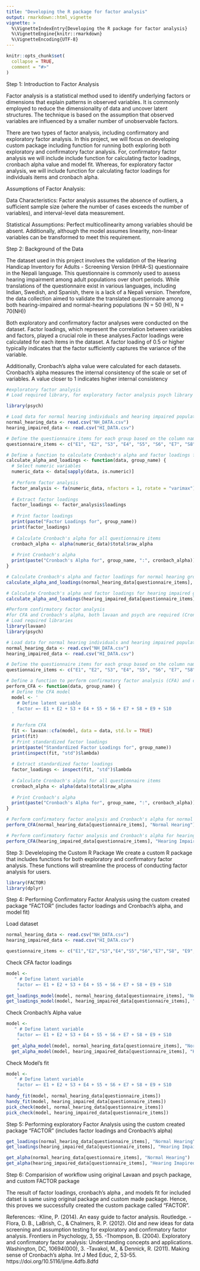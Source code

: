 ```yaml
---
title: "Developing the R package for factor analysis"
output: rmarkdown::html_vignette
vignette: >
  %\VignetteIndexEntry{Developing the R package for factor analysis}
  %\VignetteEngine{knitr::rmarkdown}
  %\VignetteEncoding{UTF-8}
---
```



```r
knitr::opts_chunk$set(
  collapse = TRUE,
  comment = "#>"
)
```


Step 1: Introduction to Factor Analysis

Factor analysis is a statistical method used to identify underlying factors or dimensions that explain patterns in observed variables. It is commonly employed to reduce the dimensionality of data and uncover latent structures. The technique is based on the assumption that observed variables are influenced by a smaller number of unobservable factors.

There are two types of factor analysis, including confirmatory and exploratory factor analysis. In this project, we will focus on developing custom package including function for running both exploring both exploratory and confirmatory factor analysis. For, confirmatory factor analysis we will include include function for calculating factor loadings, cronbach alpha value and model fit. Whereas, for exploratory factor analysis, we will include function for calculating factor loadings for individuals items and cronbach alpha.



Assumptions of Factor Analysis:

Data Characteristics: Factor analysis assumes the absence of outliers, a sufficient sample size (where the number of cases exceeds the number of variables), and interval-level data measurement.

Statistical Assumptions: Perfect multicollinearity among variables should be absent. Additionally, although the model assumes linearity, non-linear variables can be transformed to meet this requirement.


Step 2: Background of the Data

The dataset used in this project involves the validation of the Hearing Handicap Inventory for Adults - Screening Version (HHIA-S) questionnaire in the Nepali language. This questionnaire is commonly used to assess hearing impairment among adult populations over short periods. While translations of the questionnaire exist in various languages, including Indian, Swedish, and Spanish, there is a lack of a Nepali version. Therefore, the data collection aimed to validate the translated questionnaire among both hearing-impaired and normal-hearing populations (N = 50 (HI), N = 70(NH))

Both exploratory and confirmatory factor analyses were conducted on the dataset. Factor loadings, which represent the correlation between variables and factors, played a crucial role in these analyses.Factor loadings were calculated for each items in the dataset. A factor loading of 0.5 or higher typically indicates that the factor sufficiently captures the variance of the variable. 

Additionally, Cronbach's alpha value were calculated for each datasets. Cronbach's alpha measures the internal consistency of the scale or set of variables. A value closer to 1 indicates higher internal consistency

```r
#exploratory factor analysis
# Load required library, for exploratory factor analysis psych library is required (psych for both cronbach's alpha and EFA)

library(psych)

# Load data for normal hearing individuals and hearing impaired population
normal_hearing_data <- read.csv("NH_DATA.csv")
hearing_impaired_data <- read.csv("HI_DATA.csv")

# Define the questionnaire items for each group based on the column names
questionnaire_items <- c("E1", "E2", "S3", "E4", "S5", "S6", "E7", "S8", "E9", "S10")

# Define a function to calculate Cronbach's alpha and factor loadings for each group
calculate_alpha_and_loadings <- function(data, group_name) {
  # Select numeric variables
  numeric_data <- data[sapply(data, is.numeric)]
  
  # Perform factor analysis
  factor_analysis <- fa(numeric_data, nfactors = 1, rotate = "varimax")
  
  # Extract factor loadings
  factor_loadings <- factor_analysis$loadings
  
  # Print factor loadings
  print(paste("Factor Loadings for", group_name))
  print(factor_loadings)
  
  # Calculate Cronbach's alpha for all questionnaire items
  cronbach_alpha <- alpha(numeric_data)$total$raw_alpha
  
  # Print Cronbach's alpha
  print(paste("Cronbach's Alpha for", group_name, ":", cronbach_alpha))
}

# Calculate Cronbach's alpha and factor loadings for normal hearing group
calculate_alpha_and_loadings(normal_hearing_data[questionnaire_items], "Normal Hearing")

# Calculate Cronbach's alpha and factor loadings for hearing impaired group
calculate_alpha_and_loadings(hearing_impaired_data[questionnaire_items], "Hearing Impaired")

```

```r
#Perform confirmatory factor analysis
#for CFA and Cronbach's alpha, both lavaan and psych are required (Cronbach's alpha  required psych)
# Load required libraries
library(lavaan)
library(psych)

# Load data for normal hearing individuals and hearing impaired population
normal_hearing_data <- read.csv("NH_DATA.csv")
hearing_impaired_data <- read.csv("HI_DATA.csv")

# Define the questionnaire items for each group based on the column names
questionnaire_items <- c("E1", "E2", "S3", "E4", "S5", "S6", "E7", "S8", "E9", "S10")

# Define a function to perform confirmatory factor analysis (CFA) and calculate Cronbach's alpha and factor loadings for each group
perform_CFA <- function(data, group_name) {
  # Define the CFA model
  model <- '
    # Define latent variable
    factor =~ E1 + E2 + S3 + E4 + S5 + S6 + E7 + S8 + E9 + S10
  '
  
  # Perform CFA
  fit <- lavaan::cfa(model, data = data, std.lv = TRUE)
  print(fit)
  # Print standardized factor loadings
  print(paste("Standardized Factor Loadings for", group_name))
  print(inspect(fit, "std")$lambda)
  
  # Extract standardized factor loadings
  factor_loadings <- inspect(fit, "std")$lambda
  
  # Calculate Cronbach's alpha for all questionnaire items
  cronbach_alpha <- alpha(data)$total$raw_alpha
  
  # Print Cronbach's alpha
  print(paste("Cronbach's Alpha for", group_name, ":", cronbach_alpha))
}

# Perform confirmatory factor analysis and Cronbach's alpha for normal hearing group
perform_CFA(normal_hearing_data[questionnaire_items], "Normal Hearing")

# Perform confirmatory factor analysis and Cronbach's alpha for hearing impaired group
perform_CFA(hearing_impaired_data[questionnaire_items], "Hearing Impaired")

```


Step 3: Develeloping  the Custom R Package
 We create a custom R package that includes functions for both exploratory and confirmatory factor analysis. These functions will streamline the process of conducting factor analysis for users.

```r
library(FACTOR)
library(dplyr)
```



Step 4: Performing Confirmatory Factor Analysis using the custom created package "FACTOR" (includes  factor loadings and Cronbach's alpha, and model fit)

Load dataset
```r
normal_hearing_data <- read.csv("NH_DATA.csv")
hearing_impaired_data <- read.csv("HI_DATA.csv")
```


```r
questionnaire_items <- c("E1","E2","S3","E4","S5","S6","E7","S8", "E9", "S10")
```


Check CFA factor loadings

```r
model <- 
   " # Define latent variable
    factor =~ E1 + E2 + S3 + E4 + S5 + S6 + E7 + S8 + E9 + S10
    "
get_loadings_model(model, normal_hearing_data[questionnaire_items], "Normal Hearing")
get_loadings_model(model, hearing_impaired_data[questionnaire_items], "Hearing Impaired")
```
Check Cronbach's Alpha value

```r
model <- 
   " # Define latent variable
    factor =~ E1 + E2 + S3 + E4 + S5 + S6 + E7 + S8 + E9 + S10
    "
  get_alpha_model(model, normal_hearing_data[questionnaire_items], "Normal Hearing")
  get_alpha_model(model, hearing_impaired_data[questionnaire_items], "Hearing Impaired")
```

Check Model's fit

```r
model <- 
   " # Define latent variable
    factor =~ E1 + E2 + S3 + E4 + S5 + S6 + E7 + S8 + E9 + S10
    "
handy_fit(model, normal_hearing_data[questionnaire_items])
handy_fit(model, hearing_impaired_data[questionnaire_items])
pick_check(model, normal_hearing_data[questionnaire_items])
pick_check(model, hearing_impaired_data[questionnaire_items])
```


Step 5: Performing exploratory Factor Analysis using the custom created package "FACTOR" (includes  factor loadings and Cronbach's alpha)
```r
get_loadings(normal_hearing_data[questionnaire_items], "Normal Hearing")
get_loadings(hearing_impaired_data[questionnaire_items], "Hearing Impaired")

get_alpha(normal_hearing_data[questionnaire_items], "Normal Hearing")
get_alpha(hearing_impaired_data[questionnaire_items], "Hearing Imapired")
```

Step 6: Comparision of workflow using original Lavaan and psych package, and custom FACTOR package

The result of factor loadings, cronbach's alpha , and models fit for included datset is same using original package and custom made package. Hence, this proves we successfully created the custom package called "FACTOR".

References:
-Kline, P. (2014). An easy guide to factor analysis. Routledge. 
-Flora, D. B., LaBrish, C., & Chalmers, R. P. (2012). Old and new ideas for data screening and assumption testing for exploratory and confirmatory factor analysis. Frontiers in Psychology, 3, 55. 
-Thompson, B. (2004). Exploratory and confirmatory factor analysis: Understanding concepts and applications. Washington, DC, 10694(000), 3.
-Tavakol, M., & Dennick, R. (2011). Making sense of Cronbach's alpha. Int J Med Educ, 2, 53-55. https://doi.org/10.5116/ijme.4dfb.8dfd 



